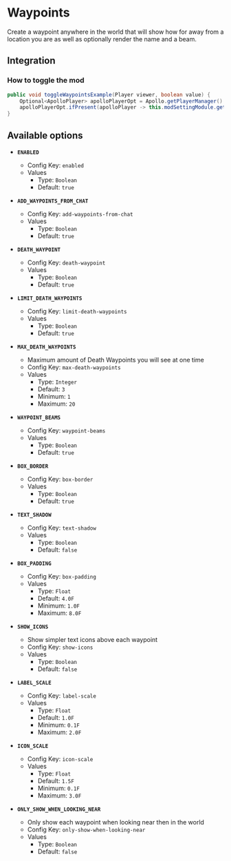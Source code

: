 # Waypoints

Create a waypoint anywhere in the world that will show how for away from a location you are as well as optionally render the name and a beam.

## Integration

### How to toggle the mod

```java
public void toggleWaypointsExample(Player viewer, boolean value) {
    Optional<ApolloPlayer> apolloPlayerOpt = Apollo.getPlayerManager().getPlayer(viewer.getUniqueId());
    apolloPlayerOpt.ifPresent(apolloPlayer -> this.modSettingModule.getOptions().set(apolloPlayer, ModWaypoints.ENABLED, value));
}
```

## Available options

- __`ENABLED`__
    - Config Key: `enabled`
    - Values
        - Type: `Boolean`
        - Default: `true`

- __`ADD_WAYPOINTS_FROM_CHAT`__
    - Config Key: `add-waypoints-from-chat`
    - Values
        - Type: `Boolean`
        - Default: `true`

- __`DEATH_WAYPOINT`__
    - Config Key: `death-waypoint`
    - Values
        - Type: `Boolean`
        - Default: `true`

- __`LIMIT_DEATH_WAYPOINTS`__
    - Config Key: `limit-death-waypoints`
    - Values
        - Type: `Boolean`
        - Default: `true`

- __`MAX_DEATH_WAYPOINTS`__
    - Maximum amount of Death Waypoints you will see at one time
    - Config Key: `max-death-waypoints`
    - Values
        - Type: `Integer`
        - Default: `3`
        - Minimum: `1`
        - Maximum: `20`

- __`WAYPOINT_BEAMS`__
    - Config Key: `waypoint-beams`
    - Values
        - Type: `Boolean`
        - Default: `true`

- __`BOX_BORDER`__
    - Config Key: `box-border`
    - Values
        - Type: `Boolean`
        - Default: `true`

- __`TEXT_SHADOW`__
    - Config Key: `text-shadow`
    - Values
        - Type: `Boolean`
        - Default: `false`

- __`BOX_PADDING`__
    - Config Key: `box-padding`
    - Values
        - Type: `Float`
        - Default: `4.0F`
        - Minimum: `1.0F`
        - Maximum: `8.0F`

- __`SHOW_ICONS`__
    - Show simpler text icons above each waypoint
    - Config Key: `show-icons`
    - Values
        - Type: `Boolean`
        - Default: `false`

- __`LABEL_SCALE`__
    - Config Key: `label-scale`
    - Values
        - Type: `Float`
        - Default: `1.0F`
        - Minimum: `0.1F`
        - Maximum: `2.0F`

- __`ICON_SCALE`__
    - Config Key: `icon-scale`
    - Values
        - Type: `Float`
        - Default: `1.5F`
        - Minimum: `0.1F`
        - Maximum: `3.0F`

- __`ONLY_SHOW_WHEN_LOOKING_NEAR`__
    - Only show each waypoint when looking near then in the world
    - Config Key: `only-show-when-looking-near`
    - Values
        - Type: `Boolean`
        - Default: `false`


